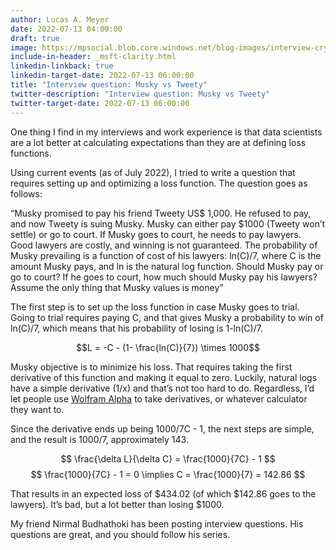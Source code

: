 ```yaml
---
author: Lucas A. Meyer
date: 2022-07-13 04:00:00
draft: true
image: https://mpsocial.blob.core.windows.net/blog-images/interview-crying.jpg
include-in-header: _msft-clarity.html
linkedin-linkback: true
linkedin-target-date: 2022-07-13 06:00:00
title: "Interview question: Musky vs Tweety"
twitter-description: "Interview question: Musky vs Tweety"
twitter-target-date: 2022-07-13 06:00:00
---
```


One thing I find in my interviews and work experience is that data scientists are a lot better at calculating expectations than they are at defining loss functions.

Using current events (as of July 2022), I tried to write a question that requires setting up and optimizing a loss function. The question goes as follows:

"Musky promised to pay his friend Tweety US$ 1,000. He refused to pay, and now Tweety is suing Musky. Musky can either pay $1000 (Tweety won't settle) or go to court. If Musky goes to court, he needs to pay lawyers. Good lawyers are costly, and winning is not guaranteed. The probability of Musky prevailing is a function of cost of his lawyers: ln(C)/7, where C is the amount Musky pays, and ln is the natural log function. Should Musky pay or go to court? If he goes to court, how much should Musky pay his lawyers? Assume the only thing that Musky values is money"

The first step is to set up the loss function in case Musky goes to trial. Going to trial requires paying C, and that gives Musky a probability to win of ln(C)/7, which means that his probability of losing is 1-ln(C)/7.

$$L = -C - (1- \frac{ln(C)}{7}) \times 1000$$

Musky objective is to minimize his loss. That requires taking the first derivative of this function and making it equal to zero. Luckily, natural logs have a simple derivative (1/x) and that's not too hard to do. Regardless, I'd let people use [Wolfram Alpha](https://www.wolframalpha.com/) to take derivatives, or whatever calculator they want to.

Since the derivative ends up being 1000/7C - 1, the next steps are simple, and the result is 1000/7, approximately 143.

$$
\frac{\delta L}{\delta C} = \frac{1000}{7C} - 1
$$
$$
\frac{1000}{7C} - 1 = 0 \implies C = \frac{1000}{7} = 142.86
$$

That results in an expected loss of $434.02 (of which $142.86 goes to the lawyers). It's bad, but a lot better than losing $1000.

My friend Nirmal Budhathoki has been posting interview questions. His questions are great, and you should follow his series.

